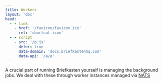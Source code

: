 ```yaml
---
title: Workers
layout: 'doc'
head:
  - - link
    - href: '/favicon/favicon.ico'
      rel: 'shortcut icon'
  - - script
    - src: '/p.js'
      defer: true
      data-domain: 'docs.briefkastenhq.com'
      data-api: '/a/e'
---
```


A crucial part of running Briefkasten yourself is managing the background jobs. We deal with these through worker instances managed via [NATS](https://nats.io)

